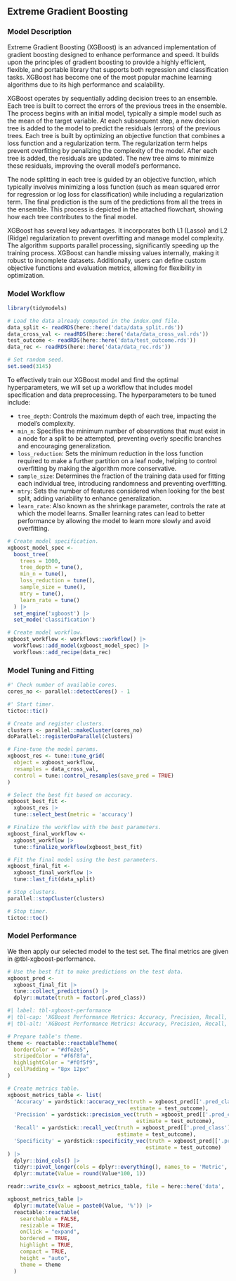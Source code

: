 ## Extreme Gradient Boosting

### Model Description

Extreme Gradient Boosting (XGBoost) is an advanced implementation of gradient boosting designed to enhance performance and speed. It builds upon the principles of gradient boosting to provide a highly efficient, flexible, and portable library that supports both regression and classification tasks. XGBoost has become one of the most popular machine learning algorithms due to its high performance and scalability.

XGBoost operates by sequentially adding decision trees to an ensemble. Each tree is built to correct the errors of the previous trees in the ensemble. The process begins with an initial model, typically a simple model such as the mean of the target variable. At each subsequent step, a new decision tree is added to the model to predict the residuals (errors) of the previous trees. Each tree is built by optimizing an objective function that combines a loss function and a regularization term. The regularization term helps prevent overfitting by penalizing the complexity of the model. After each tree is added, the residuals are updated. The new tree aims to minimize these residuals, improving the overall model's performance.

The node splitting in each tree is guided by an objective function, which typically involves minimizing a loss function (such as mean squared error for regression or log loss for classification) while including a regularization term. The final prediction is the sum of the predictions from all the trees in the ensemble. This process is depicted in the attached flowchart, showing how each tree contributes to the final model.

XGBoost has several key advantages. It incorporates both L1 (Lasso) and L2 (Ridge) regularization to prevent overfitting and manage model complexity. The algorithm supports parallel processing, significantly speeding up the training process. XGBoost can handle missing values internally, making it robust to incomplete datasets. Additionally, users can define custom objective functions and evaluation metrics, allowing for flexibility in optimization.

### Model Workflow

```r

library(tidymodels)

# Load the data already computed in the index.qmd file.
data_split <- readRDS(here::here('data/data_split.rds'))
data_cross_val <- readRDS(here::here('data/data_cross_val.rds'))
test_outcome <- readRDS(here::here('data/test_outcome.rds'))
data_rec <- readRDS(here::here('data/data_rec.rds'))

# Set random seed.
set.seed(3145)

```

To effectively train our XGBoost model and find the optimal hyperparameters, we will set up a workflow that includes model specification and data preprocessing. The hyperparameters to be tuned include:

- `tree_depth`: Controls the maximum depth of each tree, impacting the model's complexity.
- `min_n`: Specifies the minimum number of observations that must exist in a node for a split to be attempted, preventing overly specific branches and encouraging generalization.
- `loss_reduction`: Sets the minimum reduction in the loss function required to make a further partition on a leaf node, helping to control overfitting by making the algorithm more conservative.
- `sample_size`: Determines the fraction of the training data used for fitting each individual tree, introducing randomness and preventing overfitting.
- `mtry`: Sets the number of features considered when looking for the best split, adding variability to enhance generalization.
- `learn_rate`: Also known as the shrinkage parameter, controls the rate at which the model learns. Smaller learning rates can lead to better performance by allowing the model to learn more slowly and avoid overfitting.

```r

# Create model specification.
xgboost_model_spec <- 
  boost_tree(
    trees = 1000,
    tree_depth = tune(), 
    min_n = tune(),
    loss_reduction = tune(),
    sample_size = tune(), 
    mtry = tune(),
    learn_rate = tune()
  ) |>
  set_engine('xgboost') |>
  set_mode('classification')

# Create model workflow.
xgboost_workflow <- workflows::workflow() |>
  workflows::add_model(xgboost_model_spec) |>
  workflows::add_recipe(data_rec)

```

### Model Tuning and Fitting


```r

#' Check number of available cores.
cores_no <- parallel::detectCores() - 1

#' Start timer.
tictoc::tic()

# Create and register clusters.
clusters <- parallel::makeCluster(cores_no)
doParallel::registerDoParallel(clusters)

# Fine-tune the model params.
xgboost_res <- tune::tune_grid(
  object = xgboost_workflow,
  resamples = data_cross_val,
  control = tune::control_resamples(save_pred = TRUE)
)

# Select the best fit based on accuracy.
xgboost_best_fit <- 
  xgboost_res |> 
  tune::select_best(metric = 'accuracy')

# Finalize the workflow with the best parameters.
xgboost_final_workflow <- 
  xgboost_workflow |>
  tune::finalize_workflow(xgboost_best_fit)

# Fit the final model using the best parameters.
xgboost_final_fit <- 
  xgboost_final_workflow |> 
  tune::last_fit(data_split)

# Stop clusters.
parallel::stopCluster(clusters)

# Stop timer.
tictoc::toc()

```

### Model Performance

We then apply our selected model to the test set. The final metrics are given in @tbl-xgboost-performance.

```r

# Use the best fit to make predictions on the test data.
xgboost_pred <- 
  xgboost_final_fit |> 
  tune::collect_predictions() |>
  dplyr::mutate(truth = factor(.pred_class))

```


```r
#| label: tbl-xgboost-performance
#| tbl-cap: 'XGBoost Performance Metrics: Accuracy, Precision, Recall, and Specificity.'
#| tbl-alt: 'XGBoost Performance Metrics: Accuracy, Precision, Recall, and Specificity.'

# Prepare table's theme.
theme <- reactable::reactableTheme(
  borderColor = "#dfe2e5",
  stripedColor = "#f6f8fa", 
  highlightColor = "#f0f5f9",
  cellPadding = "8px 12px"
)

# Create metrics table.
xgboost_metrics_table <- list(
  'Accuracy' = yardstick::accuracy_vec(truth = xgboost_pred[['.pred_class']],
                                       estimate = test_outcome),
  'Precision' = yardstick::precision_vec(truth = xgboost_pred[['.pred_class']],
                                         estimate = test_outcome),
  'Recall' = yardstick::recall_vec(truth = xgboost_pred[['.pred_class']],
                                   estimate = test_outcome),
  'Specificity' = yardstick::specificity_vec(truth = xgboost_pred[['.pred_class']],
                                            estimate = test_outcome)
) |>
  dplyr::bind_cols() |>
  tidyr::pivot_longer(cols = dplyr::everything(), names_to = 'Metric', values_to = 'Value') |>
  dplyr::mutate(Value = round(Value*100, 1))

readr::write_csv(x = xgboost_metrics_table, file = here::here('data', 'xgboost-metrics.csv'))

xgboost_metrics_table |>
  dplyr::mutate(Value = paste0(Value, '%')) |>
  reactable::reactable(
    searchable = FALSE, 
    resizable = TRUE,
    onClick = "expand",
    bordered = TRUE,
    highlight = TRUE, 
    compact = TRUE,
    height = "auto",
    theme = theme
  )

```